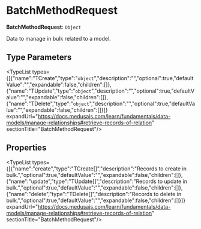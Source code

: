 
# BatchMethodRequest

 **BatchMethodRequest**: `Object`

Data to manage in bulk related to a model.

## Type Parameters

<TypeList types={[{"name":"TCreate","type":"`object`","description":"","optional":true,"defaultValue":"","expandable":false,"children":[]},{"name":"TUpdate","type":"`object`","description":"","optional":true,"defaultValue":"","expandable":false,"children":[]},{"name":"TDelete","type":"`object`","description":"","optional":true,"defaultValue":"","expandable":false,"children":[]}]} expandUrl="https://docs.medusajs.com/learn/fundamentals/data-models/manage-relationships#retrieve-records-of-relation" sectionTitle="BatchMethodRequest"/>

## Properties

<TypeList types={[{"name":"create","type":"TCreate[]","description":"Records to create in bulk.","optional":true,"defaultValue":"","expandable":false,"children":[]},{"name":"update","type":"TUpdate[]","description":"Records to update in bulk.","optional":true,"defaultValue":"","expandable":false,"children":[]},{"name":"delete","type":"TDelete[]","description":"Records to delete in bulk.","optional":true,"defaultValue":"","expandable":false,"children":[]}]} expandUrl="https://docs.medusajs.com/learn/fundamentals/data-models/manage-relationships#retrieve-records-of-relation" sectionTitle="BatchMethodRequest"/>

